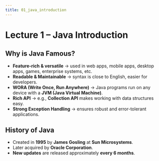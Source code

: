 ```yaml
---
title: 01_java_introduction
---
```


# Lecture 1 – **Java Introduction**

## Why is Java Famous?

* **Feature-rich & versatile** → used in web apps, mobile apps, desktop apps, games, enterprise systems, etc.
* **Readable & Maintainable** → syntax is close to English, easier for developers.
* **WORA (Write Once, Run Anywhere)** → Java programs run on any device with a **JVM (Java Virtual Machine)**.
* **Rich API** → e.g., **Collection API** makes working with data structures easy.
* **Strong Exception Handling** → ensures robust and error-tolerant applications.

## History of Java

* Created in **1995** by **James Gosling** at **Sun Microsystems**.
* Later acquired by **Oracle Corporation**.
* **New updates** are released approximately **every 6 months**.
